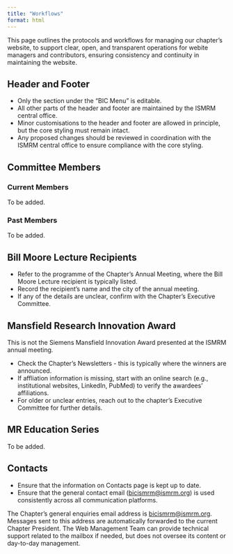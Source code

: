 ```yaml
---
title: "Workflows"
format: html
---
```


This page outlines the protocols and workflows for managing our chapter’s website, to support clear, open, and transparent operations for webite managers and contributors, ensuring consistency and continuity in maintaining the website.

## Header and Footer

-   Only the section under the “BIC Menu” is editable.
-   All other parts of the header and footer are maintained by the ISMRM central office.
-   Minor customisations to the header and footer are allowed in principle, but the core styling must remain intact.
-   Any proposed changes should be reviewed in coordination with the ISMRM central office to ensure compliance with the core styling.

## Committee Members

### Current Members

To be added.

### Past Members

To be added.

## Bill Moore Lecture Recipients

- Refer to the programme of the Chapter’s Annual Meeting, where the Bill Moore Lecture recipient is typically listed.  
- Record the recipient’s name and the city of the annual meeting.
- If any of the details are unclear, confirm with the Chapter’s Executive Committee.

## Mansfield Research Innovation Award

::: {.callout-note}
This is not the Siemens Mansfield Innovation Award presented at the ISMRM annual meeting.
:::

- Check the Chapter's Newsletters - this is typically where the winners are announced.
- If affliation information is missing, start with an online search (e.g., institutional websites, LinkedIn, PubMed) to verify the awardees' affiliations.
- For older or unclear entries, reach out to the chapter's Executive Committee for further details.

## MR Education Series

To be added.

## Contacts

- Ensure that the information on Contacts page is kept up to date. 
- Ensure that the general contact email ([bicismrm@ismrm.org](mailto:bicismrm@ismrm.org)) is used consistently across all communication platforms.

::: {.callout-note}
The Chapter’s general enquiries email address is [bicismrm@ismrm.org](mailto:bicismrm@ismrm.org). Messages sent to this address are automatically forwarded to the current Chapter President. The Web Management Team can provide technical support related to the mailbox if needed, but does not oversee its content or day-to-day management.
:::
